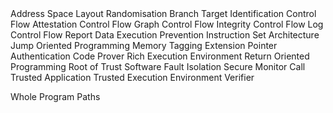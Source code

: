 \item[ASLR] Address Space Layout Randomisation
\item[BTI] Branch Target Identification
\item[CFA] Control Flow Attestation
\item[CFG] Control Flow Graph
\item[CFI] Control Flow Integrity
\item[CFlog] Control Flow Log
\item[CFreport] Control Flow Report
\item[DEP] Data Execution Prevention
\item[ISA] Instruction Set Architecture
\item[JOP] Jump Oriented Programming
\item[MTE] Memory Tagging Extension
\item[PAC] Pointer Authentication Code
\item[Prv] Prover
\item[REE] Rich Execution Environment
\item[ROP] Return Oriented Programming
\item[RoT] Root of Trust
\item[SFI] Software Fault Isolation
\item[SMC] Secure Monitor Call
\item[TA] Trusted Application
\item[TEE] Trusted Execution Environment
\item[Vrf] Verifier
\item[WPP] Whole Program Paths
